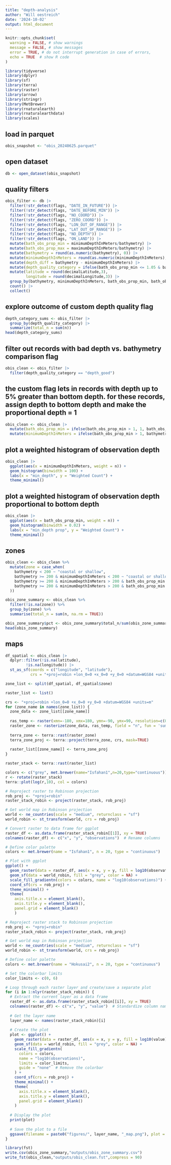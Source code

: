 ```yaml
---
title: "depth-analysis"
author: "Will oestreich"
date: '2024-10-02'
output: html_document
---
```

```r
knitr::opts_chunk$set(
  warning = FALSE, # show warnings
  message = FALSE, # show messages
  error = TRUE, # do not interrupt generation in case of errors,
  echo = TRUE  # show R code
)
```


```r
library(tidyverse) 
library(dplyr)
library(sf) 
library(terra)
library(raster)
library(arrow)
library(stringr)
library(MetBrewer)
library(rnaturalearth)
library(rnaturalearthdata)
library(scales)
```

## load in parquet
```r
obis_snapshot <- "obis_20240625.parquet"
```

## open dataset
```r
db <- open_dataset(obis_snapshot)
```

## quality filters
```r
obis_filter <- db |>
  filter(!str_detect(flags, "DATE_IN_FUTURE")) |> 
  filter(!str_detect(flags, "DATE_BEFORE_MIN")) |> 
  filter(!str_detect(flags, "NO_COORD")) |> 
  filter(!str_detect(flags, "ZERO_COORD")) |> 
  filter(!str_detect(flags, "LON_OUT_OF_RANGE")) |> 
  filter(!str_detect(flags, "LAT_OUT_OF_RANGE")) |> 
  filter(!str_detect(flags, "NO_DEPTH")) |> 
  filter(!str_detect(flags, "ON_LAND")) |> 
  mutate(bath_obs_prop_min = minimumDepthInMeters/bathymetry) |>
  mutate(bath_obs_prop_max = maximumDepthInMeters/bathymetry) |>
  mutate(bathymetry = round(as.numeric(bathymetry), 0)) |>
  mutate(minimumDepthInMeters = round(as.numeric(minimumDepthInMeters), 0)) |>
  mutate(depth_diff = bathymetry - minimumDepthInMeters) |>
  mutate(depth_quality_category = ifelse(bath_obs_prop_min <= 1.05 & bath_obs_prop_min >= 0, "depth_good", "depth_bad")) |>
  mutate(latitude = round(decimalLatitude,3), 
         longitude = round(decimalLongitude,3)) |>
  group_by(bathymetry, minimumDepthInMeters, bath_obs_prop_min, bath_obs_prop_max, depth_quality_category, latitude, longitude) |>
  count() |> 
  collect()
```

## explore outcome of custom depth quality flag
```r
depth_category_sums <- obis_filter |>
  group_by(depth_quality_category) |>
  summarize(total_n = sum(n))
head(depth_category_sums)
```

## filter out records with bad depth vs. bathymetry comparison flag
```r
obis_clean <- obis_filter |> 
  filter(depth_quality_category == "depth_good")
```

## the custom flag lets in records with depth up to 5% greater than bottom depth. for these records, assign depth to bottom depth and make the proportional depth = 1
```r
obis_clean <- obis_clean |>
  mutate(bath_obs_prop_min = ifelse(bath_obs_prop_min > 1, 1, bath_obs_prop_min)) |>
  mutate(minimumDepthInMeters = ifelse(bath_obs_prop_min > 1, bathymetry, minimumDepthInMeters))
```

## plot a weighted histogram of observation depth 
```r
obis_clean |> 
  ggplot(aes(x = minimumDepthInMeters, weight = n)) +
  geom_histogram(binwidth = 100) +
  labs(x = "min_depth", y = "Weighted Count") +
  theme_minimal()
```

## plot a weighted histogram of observation depth proportional to bottom depth
```r
obis_clean |> 
  ggplot(aes(x = bath_obs_prop_min, weight = n)) +
  geom_histogram(binwidth = 0.02) +
  labs(x = "min_depth prop", y = "Weighted Count") +
  theme_minimal()
```

## zones
```r
obis_clean <- obis_clean %>%
  mutate(zone = case_when(
    bathymetry < 200 ~ "coastal or shallow",
    bathymetry >= 200 & minimumDepthInMeters < 200 ~ "coastal or shallow",
    bathymetry >= 200 & minimumDepthInMeters > 200 & bath_obs_prop_min < 0.99 ~ "deep (midwater)",
    bathymetry >= 200 & minimumDepthInMeters > 200 & bath_obs_prop_min >= 0.99 ~ "deep (benthic)"
  ))
```

```r
obis_zone_summary <- obis_clean %>%
  filter(!is.na(zone)) %>%  
  group_by(zone) %>%
  summarise(total_n = sum(n, na.rm = TRUE))

obis_zone_summary$pct <- obis_zone_summary$total_n/sum(obis_zone_summary$total_n, na.rm = TRUE)
head(obis_zone_summary)
```

## maps
```r
df_spatial <- obis_clean |> 
  dplyr::filter(!is.na(latitude), 
         !is.na(longitude)) |> 
  st_as_sf(coords = c("longitude", "latitude"), 
           crs = "+proj=robin +lon_0=0 +x_0=0 +y_0=0 +datum=WGS84 +units=m")
```

```r
zone_list <- split(df_spatial, df_spatial$zone)

raster_list <- list()

crs <- "+proj=robin +lon_0=0 +x_0=0 +y_0=0 +datum=WGS84 +units=m" 
for (zone_name in names(zone_list)) {
  zone_data <- zone_list[[zone_name]]
  
  ras_temp <- raster(xmn=-180, xmx=180, ymn=-90, ymx=90, resolution=c(0.1, 0.1), vals=NA)
  raster_zone <- rasterize(zone_data, ras_temp, field = "n", fun = 'sum')
  
  terra_zone <- terra::rast(raster_zone)
  terra_zone_proj <- terra::project(terra_zone, crs, mask=TRUE)
  
  raster_list[[zone_name]] <- terra_zone_proj
}

raster_stack <- terra::rast(raster_list)
```

```r
colors <- c("grey", met.brewer(name="Isfahan1",n=20,type="continuous"))
r <- rotate(raster_stack)
terra::plot(log(r,10), col = colors)
```

```r
# Reproject raster to Robinson projection
rob_proj <- "+proj=robin"
raster_stack_robin <- project(raster_stack, rob_proj)

# Get world map in Robinson projection
world <- ne_countries(scale = "medium", returnclass = "sf")
world_robin <- st_transform(world, crs = rob_proj)

# Convert raster to data frame for ggplot
raster_df <- as.data.frame(raster_stack_robin[[1]], xy = TRUE)
colnames(raster_df) <- c("x", "y", "observations")  # Rename columns

# Define color palette
colors <- met.brewer(name = "Isfahan1", n = 20, type = "continuous")

# Plot with ggplot
ggplot() +
  geom_raster(data = raster_df, aes(x = x, y = y, fill = log10(observations))) +
  geom_sf(data = world_robin, fill = "grey", color = NA) +
  scale_fill_gradientn(colors = colors, name = "log10(observations)") +
  coord_sf(crs = rob_proj) +
  theme_minimal() +
  theme(
    axis.title.x = element_blank(),
    axis.title.y = element_blank(),
    panel.grid = element_blank()      
    )
```

```r
# Reproject raster stack to Robinson projection
rob_proj <- "+proj=robin"
raster_stack_robin <- project(raster_stack, rob_proj)

# Get world map in Robinson projection
world <- ne_countries(scale = "medium", returnclass = "sf")
world_robin <- st_transform(world, crs = rob_proj)

# Define color palette
colors <- met.brewer(name = "Hokusai2", n = 20, type = "continuous")

# Set the colorbar limits
color_limits <- c(0, 6)

# Loop through each raster layer and create/save a separate plot
for (i in 1:nlyr(raster_stack_robin)) {
  # Extract the current layer as a data frame
  raster_df <- as.data.frame(raster_stack_robin[[i]], xy = TRUE)
  colnames(raster_df) <- c("x", "y", "value")  # Standardize column names
  
  # Get the layer name
  layer_name <- names(raster_stack_robin)[i]
  
  # Create the plot
  plot <- ggplot() +
    geom_raster(data = raster_df, aes(x = x, y = y, fill = log10(value))) +
    geom_sf(data = world_robin, fill = "grey", color = NA) +
    scale_fill_gradientn(
      colors = colors, 
      name = "log10(observations)", 
      limits = color_limits,
      guide = "none"  # Remove the colorbar
    ) +
    coord_sf(crs = rob_proj) +
    theme_minimal() +
    theme(
      axis.title.x = element_blank(),
      axis.title.y = element_blank(),
      panel.grid = element_blank()
    )
  
  # Display the plot 
  print(plot)
  
  # Save the plot to a file
  ggsave(filename = paste0("figures/", layer_name, "_map.png"), plot = plot, width = 10, height = 6, dpi = 300)
}
```

```r
library(fst)
write.csv(obis_zone_summary,"outputs/obis_zone_summary.csv")
write_fst(obis_clean,"outputs/obis_clean.fst",compress = 90)
```
